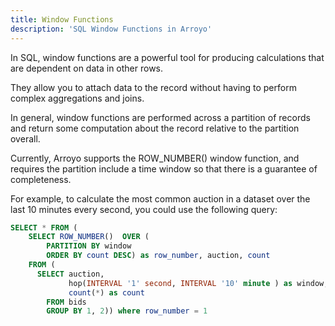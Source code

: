 ```yaml
---
title: Window Functions
description: 'SQL Window Functions in Arroyo'
---
```


In SQL, window functions are a powerful tool for producing calculations that are dependent on data in other rows.

They allow you to attach data to the record without having to perform complex aggregations and joins.

In general, window functions are performed across a partition of records and return some computation about the
record relative to the partition overall.

Currently, Arroyo supports the ROW_NUMBER() window function,
 and requires the partition include a time window so that there is a guarantee of completeness.

 For example, to calculate the most common auction in a dataset over the last 10 minutes every second,
 you could use the following query:

```sql
SELECT * FROM (
    SELECT ROW_NUMBER()  OVER (
        PARTITION BY window
        ORDER BY count DESC) as row_number, auction, count 
    FROM (
      SELECT auction,
             hop(INTERVAL '1' second, INTERVAL '10' minute ) as window,
             count(*) as count
        FROM bids
        GROUP BY 1, 2)) where row_number = 1
```
